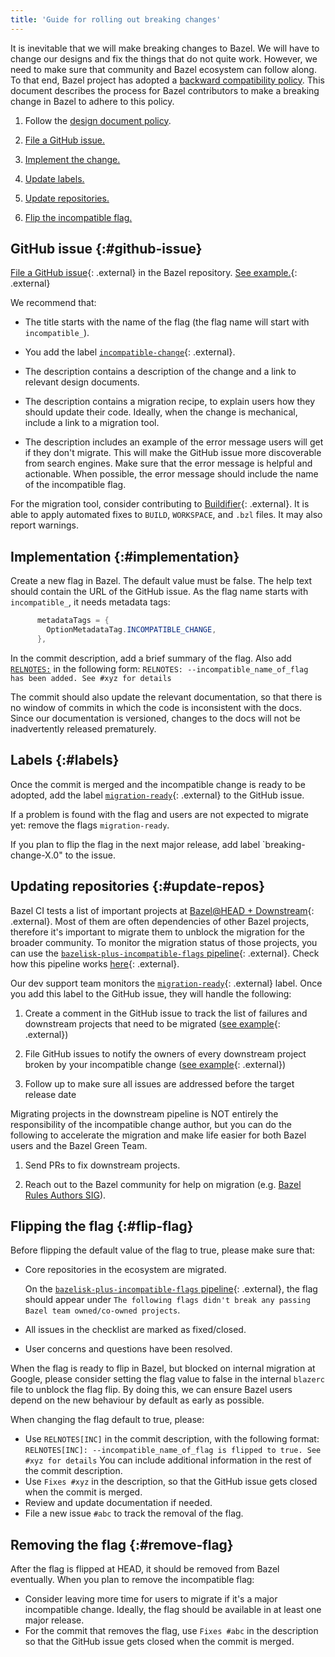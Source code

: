 ```yaml
---
title: 'Guide for rolling out breaking changes'
---
```


It is inevitable that we will make breaking changes to Bazel. We will have to
change our designs and fix the things that do not quite work. However, we need
to make sure that community and Bazel ecosystem can follow along. To that end,
Bazel project has adopted a
[backward compatibility policy](/versions/7.5.0/release/backward-compatibility).
This document describes the process for Bazel contributors to make a breaking
change in Bazel to adhere to this policy.

1. Follow the [design document policy](/versions/7.5.0/contribute/design-documents).

1. [File a GitHub issue.](#github-issue)

1. [Implement the change.](#implementation)

1. [Update labels.](#labels)

1. [Update repositories.](#update-repos)

1. [Flip the incompatible flag.](#flip-flag)

## GitHub issue {:#github-issue}

[File a GitHub issue](https://github.com/bazelbuild/bazel/issues){: .external}
in the Bazel repository.
[See example.](https://github.com/bazelbuild/bazel/issues/6611){: .external}

We recommend that:

* The title starts with the name of the flag (the flag name will start with
  `incompatible_`).

* You add the label
  [`incompatible-change`](https://github.com/bazelbuild/bazel/labels/incompatible-change){: .external}.

* The description contains a description of the change and a link to relevant
  design documents.

* The description contains a migration recipe, to explain users how they should
  update their code. Ideally, when the change is mechanical, include a link to a
  migration tool.

* The description includes an example of the error message users will get if
  they don't migrate. This will make the GitHub issue more discoverable from
  search engines. Make sure that the error message is helpful and actionable.
  When possible, the error message should include the name of the incompatible
  flag.

For the migration tool, consider contributing to
[Buildifier](https://github.com/bazelbuild/buildtools/blob/master/buildifier/README.md){: .external}.
It is able to apply automated fixes to `BUILD`, `WORKSPACE`, and `.bzl` files.
It may also report warnings.

## Implementation {:#implementation}

Create a new flag in Bazel. The default value must be false. The help text
should contain the URL of the GitHub issue. As the flag name starts with
`incompatible_`, it needs metadata tags:

```java
      metadataTags = {
        OptionMetadataTag.INCOMPATIBLE_CHANGE,
      },
```

In the commit description, add a brief summary of the flag.
Also add [`RELNOTES:`](release-notes.md) in the following form:
`RELNOTES: --incompatible_name_of_flag has been added. See #xyz for details`

The commit should also update the relevant documentation, so that there is no
window of commits in which the code is inconsistent with the docs. Since our
documentation is versioned, changes to the docs will not be inadvertently
released prematurely.

## Labels {:#labels}

Once the commit is merged and the incompatible change is ready to be adopted, add the label
[`migration-ready`](https://github.com/bazelbuild/bazel/labels/migration-ready){: .external}
to the GitHub issue.

If a problem is found with the flag and users are not expected to migrate yet:
remove the flags `migration-ready`.

If you plan to flip the flag in the next major release, add label `breaking-change-X.0" to the issue.

## Updating repositories {:#update-repos}

Bazel CI tests a list of important projects at
[Bazel@HEAD + Downstream](https://buildkite.com/bazel/bazel-at-head-plus-downstream){: .external}. Most of them are often
dependencies of other Bazel projects, therefore it's important to migrate them to unblock the migration for the broader community. To monitor the migration status of those projects, you can use the [`bazelisk-plus-incompatible-flags` pipeline](https://buildkite.com/bazel/bazelisk-plus-incompatible-flags){: .external}.
Check how this pipeline works [here](https://github.com/bazelbuild/continuous-integration/tree/master/buildkite#checking-incompatible-changes-status-for-downstream-projects){: .external}.

Our dev support team monitors the [`migration-ready`](https://github.com/bazelbuild/bazel/labels/migration-ready){: .external} label. Once you add this label to the GitHub issue, they will handle the following:

1. Create a comment in the GitHub issue to track the list of failures and downstream projects that need to be migrated ([see example](https://github.com/bazelbuild/bazel/issues/17032#issuecomment-1353077469){: .external})

1. File GitHub issues to notify the owners of every downstream project broken by your incompatible change ([see example](https://github.com/bazelbuild/intellij/issues/4208){: .external})

1. Follow up to make sure all issues are addressed before the target release date

Migrating projects in the downstream pipeline is NOT entirely the responsibility of the incompatible change author, but you can do the following to accelerate the migration and make life easier for both Bazel users and the Bazel Green Team.

1. Send PRs to fix downstream projects.

1. Reach out to the Bazel community for help on migration (e.g. [Bazel Rules Authors SIG](https://bazel-contrib.github.io/SIG-rules-authors/)).

## Flipping the flag {:#flip-flag}

Before flipping the default value of the flag to true, please make sure that:

* Core repositories in the ecosystem are migrated.

    On the [`bazelisk-plus-incompatible-flags` pipeline](https://buildkite.com/bazel/bazelisk-plus-incompatible-flags){: .external},
    the flag should appear under `The following flags didn't break any passing Bazel team owned/co-owned projects`.

* All issues in the checklist are marked as fixed/closed.

* User concerns and questions have been resolved.

When the flag is ready to flip in Bazel, but blocked on internal migration at Google, please consider setting the flag value to false in the internal `blazerc` file to unblock the flag flip. By doing this, we can ensure Bazel users depend on the new behaviour by default as early as possible.

When changing the flag default to true, please:

* Use `RELNOTES[INC]` in the commit description, with the
    following format:
    `RELNOTES[INC]: --incompatible_name_of_flag is flipped to true. See #xyz for
    details`
    You can include additional information in the rest of the commit description.
* Use `Fixes #xyz` in the description, so that the GitHub issue gets closed
    when the commit is merged.
* Review and update documentation if needed.
* File a new issue `#abc` to track the removal of the flag.

## Removing the flag {:#remove-flag}

After the flag is flipped at HEAD, it should be removed from Bazel eventually.
When you plan to remove the incompatible flag:

* Consider leaving more time for users to migrate if it's a major incompatible change.
  Ideally, the flag  should be available in at least one major release.
* For the commit that removes the flag, use `Fixes #abc` in the description
  so that the GitHub issue gets closed when the commit is merged.
